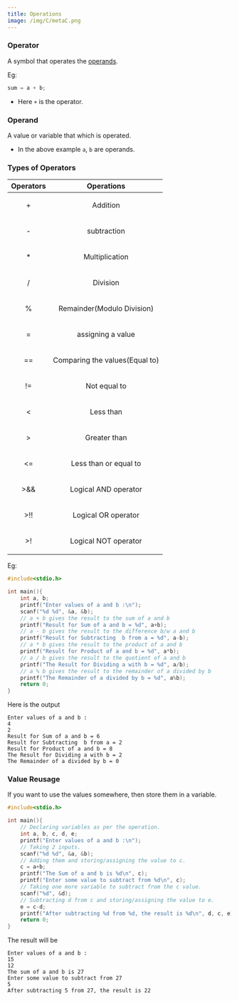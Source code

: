```yaml
---
title: Operations
image: /img/C/metaC.png
---
```


### Operator

A symbol that operates the [operands](#operand).

Eg:

```c
sum = a + b;
```

- Here `+` is the operator.

### Operand

A value or variable that which is operated.

- In the above example `a`, `b` are operands.

### Types of Operators

| Operators                 |           Operations           |
| ------------------------- | :----------------------------: |
| <p align="center">+</p>   |            Addition            |
| <p align="center">-</p>   |          subtraction           |
| <p align="center">\*</p>  |         Multiplication         |
| <p align="center">/</p>   |            Division            |
| <p align="center">%</p>   |   Remainder(Modulo Division)   |
| <p align="center">=</p>   |       assigning a value        |
| <p align="center">==</p>  | Comparing the values(Equal to) |
| <p align="center">!=</p>  |          Not equal to          |
| <p align="center"><</p>   |           Less than            |
| <p align="center">\></p>  |          Greater than          |
| <p align="center"><=</p>  |     Less than or equal to      |
| <p align="center">>&&</p> |      Logical AND operator      |
| <p align="center">>!!</p> |      Logical OR operator       |
| <p align="center">>!</p>  |      Logical NOT operator      |

Eg:

```c
#include<stdio.h>

int main(){
	int a, b;
	printf("Enter values of a and b :\n");
	scanf("%d %d", &a, &b);
	// a + b gives the result to the sum of a and b
	printf("Result for Sum of a and b = %d", a+b);
	// a - b gives the result to the difference b/w a and b
	printf("Result for Subtracting  b from a = %d", a-b);
	// a * b gives the result to the product of a and b
	printf("Result for Product of a and b = %d", a*b);
	// a / b gives the result to the quotient of a and b
	printf("The Result for Dividing a with b = %d", a/b);
	// a % b gives the result to the remainder of a divided by b
	printf("The Remainder of a divided by b = %d", a%b);
	return 0;
}
```

Here is the output

```
Enter values of a and b :
4
2
Result for Sum of a and b = 6
Result for Subtracting  b from a = 2
Result for Product of a and b = 8
The Result for Dividing a with b = 2
The Remainder of a divided by b = 0
```

### Value Reusage

If you want to use the values somewhere, then store them in a variable.

```c
#include<stdio.h>

int main(){
	// Declaring variables as per the operation.
	int a, b, c, d, e;
	printf("Enter values of a and b :\n");
	// Taking 2 inputs.
	scanf("%d %d", &a, &b);
	// Adding them and storing/assigning the value to c.
	c = a+b;
	printf("The Sum of a and b is %d\n", c);
	printf("Enter some value to subtract from %d\n", c);
	// Taking one more variable to subtract from the c value.
	scanf("%d", &d);
	// Subtracting d from c and storing/assigning the value to e.
	e = c-d;
	printf("After subtracting %d from %d, the result is %d\n", d, c, e);
	return 0;
}
```

The result will be

```
Enter values of a and b :
15
12
The sum of a and b is 27
Enter some value to subtract from 27
5
After subtracting 5 from 27, the result is 22
```
